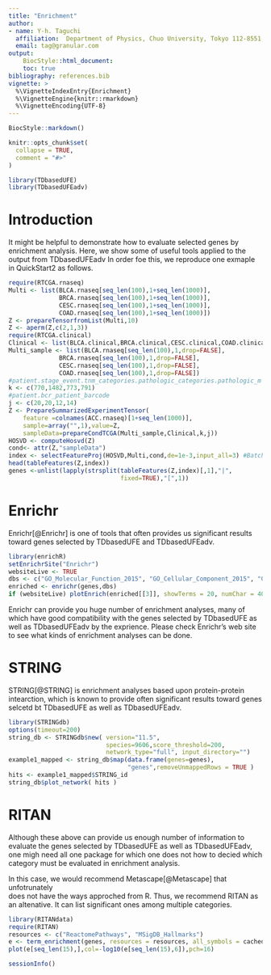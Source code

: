 ```yaml
---
title: "Enrichment"
author:
- name: Y-h. Taguchi
  affiliation:  Department of Physics, Chuo University, Tokyo 112-8551, Japan
  email: tag@granular.com
output:   
    BiocStyle::html_document:
    toc: true
bibliography: references.bib
vignette: >
  %\VignetteIndexEntry{Enrichment}
  %\VignetteEngine{knitr::rmarkdown}
  %\VignetteEncoding{UTF-8}
---
```


```r
BiocStyle::markdown()
```

```r
knitr::opts_chunk$set(
  collapse = TRUE,
  comment = "#>"
)
```



```r
library(TDbasedUFE)
library(TDbasedUFEadv)
```

# Introduction

It might be helpful to demonstrate how to evaluate selected genes by enrichment analysis. Here, we show some of useful tools applied to the output from TDbasedUFEadv
In order foe this, we reproduce one exmaple in QuickStart2 as follows.

``` r
require(RTCGA.rnaseq)
Multi <- list(BLCA.rnaseq[seq_len(100),1+seq_len(1000)],
              BRCA.rnaseq[seq_len(100),1+seq_len(1000)],
              CESC.rnaseq[seq_len(100),1+seq_len(1000)],
              COAD.rnaseq[seq_len(100),1+seq_len(1000)])
Z <- prepareTensorfromList(Multi,10)
Z <- aperm(Z,c(2,1,3))
require(RTCGA.clinical)
Clinical <- list(BLCA.clinical,BRCA.clinical,CESC.clinical,COAD.clinical)
Multi_sample <- list(BLCA.rnaseq[seq_len(100),1,drop=FALSE],
              BRCA.rnaseq[seq_len(100),1,drop=FALSE],
              CESC.rnaseq[seq_len(100),1,drop=FALSE],
              COAD.rnaseq[seq_len(100),1,drop=FALSE])
#patient.stage_event.tnm_categories.pathologic_categories.pathologic_m
k <- c(770,1482,773,791)
#patient.bcr_patient_barcode
j <- c(20,20,12,14)
Z <- PrepareSummarizedExperimentTensor(
    feature =colnames(ACC.rnaseq)[1+seq_len(1000)],
    sample=array("",1),value=Z,
    sampleData=prepareCondTCGA(Multi_sample,Clinical,k,j))
HOSVD <- computeHosvd(Z)
cond<- attr(Z,"sampleData")
index <- selectFeatureProj(HOSVD,Multi,cond,de=1e-3,input_all=3) #Batch mode
head(tableFeatures(Z,index))
genes <-unlist(lapply(strsplit(tableFeatures(Z,index)[,1],"|",
                               fixed=TRUE),"[",1))
```

# Enrichr 

Enrichr[@Enrichr] is one of tools that often provides us significant results 
toward genes selected by TDbasedUFE and TDbasedUFEadv.

``` r
library(enrichR)
setEnrichrSite("Enrichr") 
websiteLive <- TRUE
dbs <- c("GO_Molecular_Function_2015", "GO_Cellular_Component_2015", "GO_Biological_Process_2015")
enriched <- enrichr(genes,dbs)
if (websiteLive) plotEnrich(enriched[[3]], showTerms = 20, numChar = 40, y = "Count", orderBy = "P.value")
```

Enrichr can provide you huge number of enrichment analyses, 
many of which have good compatibility with the genes selected by
TDbasedUFE as well as TDbasedUFEadv by the exprience. 
Please check Enrichr's web site to see what kinds of enrichment
analyses can be done.

# STRING

STRING[@STRING] is enrichment analyses based upon protein-protein intearction, 
which is known to provide often significant results toward genes selcetd bt
TDbasedUFE as well as TDbasedUFEadv.

```r
library(STRINGdb)
options(timeout=200)
string_db <- STRINGdb$new( version="11.5", 
                           species=9606,score_threshold=200, 
                           network_type="full", input_directory="")
example1_mapped <- string_db$map(data.frame(genes=genes),
                                 "genes",removeUnmappedRows = TRUE )
hits <- example1_mapped$STRING_id
string_db$plot_network( hits )
```

# RITAN

Although these above can provide us enough number of information to evaluate 
the genes selected by TDbasedUFE as well as TDbasedUFEadv, one migh need 
all one package for which one does not how to decied which category must
be evaluated in enrichment analysis.

In this case, we would recommend Metascape[@Metascape] that unfotrunately  
does not have the ways approched from R. Thus, we recommend RITAN as
an altenative. It can list significant ones among multiple categories.


```r
library(RITANdata)
require(RITAN)
resources <- c("ReactomePathways", "MSigDB_Hallmarks")
e <- term_enrichment(genes, resources = resources, all_symbols = cached_coding_genes)
plot(e[seq_len(15),],col=-log10(e[seq_len(15),6]),pch=16)
```
```r
sessionInfo()
```

